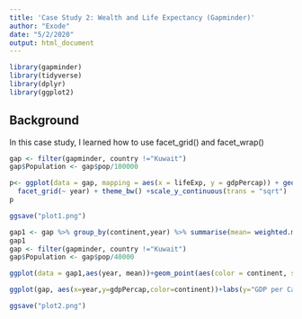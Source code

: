 ```yaml
---
title: 'Case Study 2: Wealth and Life Expectancy (Gapminder)'
author: "Exode"
date: "5/2/2020"
output: html_document
---
```

```r
library(gapminder)
library(tidyverse)
library(dplyr)
library(ggplot2)
```

## Background

In this case study, I learned how to use facet_grid() and facet_wrap()

```r
gap <- filter(gapminder, country !="Kuwait")
gap$Population <- gap$pop/100000

```

```r
p<- ggplot(data = gap, mapping = aes(x = lifeExp, y = gdpPercap)) + geom_point(mapping = aes(color = continent, size = Population))+
  facet_grid(~ year) + theme_bw() +scale_y_continuous(trans = "sqrt")
p
```
```r
ggsave("plot1.png")
```

```r
gap1 <- gap %>% group_by(continent,year) %>% summarise(mean= weighted.mean(gdpPercap),pop=mean(Population))
gap1
gap <- filter(gapminder, country !="Kuwait")
gap$Population <- gap$pop/40000
```


```r
ggplot(data = gap1,aes(year, mean))+geom_point(aes(color = continent, size =pop))+facet_wrap(~continent) + theme_bw() +scale_y_continuous(trans = "sqrt")+geom_path(aes(linetype=continent))
```

```r
ggplot(gap, aes(x=year,y=gdpPercap,color=continent))+labs(y="GDP per Cap")+geom_point(mapping=aes(size=Population))+facet_wrap(~continent)+geom_line(aes(x=year,y=gdpPercap,group=country))+theme_bw()+geom_line(data=gap1,aes(y=mean),color="black")+geom_point(data=gap1, aes(y=mean),size=pop,,color="black")+scale_y_continuous(trans = "sqrt")
```
```r
ggsave("plot2.png")
```

